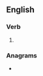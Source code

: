 ==English==

===Verb===
{{head|en|verb form}}

# {{en-past of|out}}

===Anagrams===
* {{anagrams|en|a=deotu|due to}}